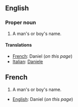 ==English==

===Proper noun===

#A man's or boy's name.

====Translations====

*[[French]]: Daniel (''on this page'')
*[[Italian]]: [[Daniele]]

==French==

#A man's or boy's name.

*[[English]]: Daniel (''on this page'')